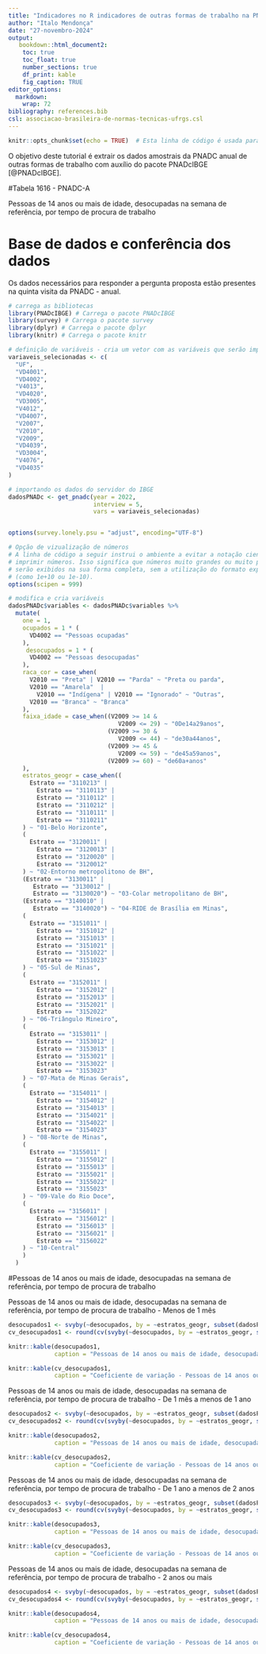 ---
title: "Indicadores no R indicadores de outras formas de trabalho na PNADC anual"
author: "Italo Mendonça"
date: "27-novembro-2024"
output:
   bookdown::html_document2:
    toc: true
    toc_float: true
    number_sections: true
    df_print: kable
    fig_caption: TRUE
editor_options:
  markdown:
    wrap: 72
bibliography: references.bib
csl: associacao-brasileira-de-normas-tecnicas-ufrgs.csl
---

```{r setup, include=FALSE}
knitr::opts_chunk$set(echo = TRUE)  # Esta linha de código é usada para definir opções globais para todos os trechos de código (chunks) encontrados no documento. o argumento "echo = TRUE" indica que o código contido em cada chunk deve ser exibido no documento final gerado a partir do arquivo R Markdown. Ou seja, quando o documento for renderizado (convertido para um formato final como PDF, HTML, etc.), o código R que foi escrito dentro de cada chunk aparecerá ao lado dos resultados de sua execução.
```

O objetivo deste tutorial é extrair os dados amostrais da PNADC anual de
outras formas de trabalho com auxílio do pacote PNADcIBGE [@PNADcIBGE].

#Tabela 1616 - PNADC-A


Pessoas de 14 anos ou mais de idade, desocupadas na semana de referência, por tempo de procura de trabalho


# Base de dados e conferência dos dados

Os dados necessários para responder a pergunta proposta estão presentes
na quinta visita da PNADC - anual.

```{r dados, echo=TRUE, warning=FALSE}
# carrega as bibliotecas
library(PNADcIBGE) # Carrega o pacote PNADcIBGE
library(survey) # Carrega o pacote survey
library(dplyr) # Carrega o pacote dplyr
library(knitr) # Carrega o pacote knitr

# definição de variáveis - cria um vetor com as variáveis que serão importadas da PNADc
variaveis_selecionadas <- c(
  "UF",
  "VD4001",
  "VD4002",
  "V4013",
  "VD4020",
  "VD3005",
  "V4012",
  "VD4007",
  "V2007",
  "V2010",
  "V2009",
  "VD4039",
  "VD3004",
  "V4076",
  "VD4035"
)

# importando os dados do servidor do IBGE
dadosPNADc <- get_pnadc(year = 2022,
                        interview = 5,
                        vars = variaveis_selecionadas)


options(survey.lonely.psu = "adjust", encoding="UTF-8")

# Opção de vizualização de números
# A linha de código a seguir instrui o ambiente a evitar a notação científica ao
# imprimir números. Isso significa que números muito grandes ou muito pequenos
# serão exibidos na sua forma completa, sem a utilização do formato exponencial
# (como 1e+10 ou 1e-10).
options(scipen = 999)

# modifica e cria variáveis
dadosPNADc$variables <- dadosPNADc$variables %>%
  mutate(
    one = 1,
    ocupados = 1 * (
      VD4002 == "Pessoas ocupadas"
    ),
     desocupados = 1 * (
      VD4002 == "Pessoas desocupadas"
    ),
    raca_cor = case_when(
      V2010 == "Preta" | V2010 == "Parda" ~ "Preta ou parda",
      V2010 == "Amarela"  |
        V2010 == "Indígena" | V2010 == "Ignorado" ~ "Outras",
      V2010 == "Branca" ~ "Branca"
    ),
    faixa_idade = case_when((V2009 >= 14 &
                               V2009 <= 29) ~ "0De14a29anos",
                            (V2009 >= 30 &
                               V2009 <= 44) ~ "de30a44anos",
                            (V2009 >= 45 &
                               V2009 <= 59) ~ "de45a59anos",
                            (V2009 >= 60) ~ "de60a+anos"
    ),
    estratos_geogr = case_when((
      Estrato == "3110213" |
        Estrato == "3110113" |
        Estrato == "3110112" |
        Estrato == "3110212" |
        Estrato == "3110111" |
        Estrato == "3110211"
    ) ~ "01-Belo Horizonte",
    (
      Estrato == "3120011" |
        Estrato == "3120013" |
        Estrato == "3120020" |
        Estrato == "3120012"
    ) ~ "02-Entorno metropolitono de BH",
    (Estrato == "3130011" |
       Estrato == "3130012" |
       Estrato == "3130020") ~ "03-Colar metropolitano de BH",
    (Estrato == "3140010" |
       Estrato == "3140020") ~ "04-RIDE de Brasília em Minas",
    (
      Estrato == "3151011" |
        Estrato == "3151012" |
        Estrato == "3151013" |
        Estrato == "3151021" |
        Estrato == "3151022" |
        Estrato == "3151023"
    ) ~ "05-Sul de Minas",
    (
      Estrato == "3152011" |
        Estrato == "3152012" |
        Estrato == "3152013" |
        Estrato == "3152021" |
        Estrato == "3152022"
    ) ~ "06-Triângulo Mineiro",
    (
      Estrato == "3153011" |
        Estrato == "3153012" |
        Estrato == "3153013" |
        Estrato == "3153021" |
        Estrato == "3153022" |
        Estrato == "3153023"
    ) ~ "07-Mata de Minas Gerais",
    (
      Estrato == "3154011" |
        Estrato == "3154012" |
        Estrato == "3154013" |
        Estrato == "3154021" |
        Estrato == "3154022" |
        Estrato == "3154023"
    ) ~ "08-Norte de Minas",
    (
      Estrato == "3155011" |
        Estrato == "3155012" |
        Estrato == "3155013" |
        Estrato == "3155021" |
        Estrato == "3155022" |
        Estrato == "3155023"
    ) ~ "09-Vale do Rio Doce",
    (
      Estrato == "3156011" |
        Estrato == "3156012" |
        Estrato == "3156013" |
        Estrato == "3156021" |
        Estrato == "3156022"
    ) ~ "10-Central"
    )
  )


```
#Pessoas de 14 anos ou mais de idade, desocupadas na semana de referência, por tempo de procura de trabalho

Pessoas de 14 anos ou mais de idade, desocupadas na semana de referência, por tempo de procura de trabalho - Menos de 1 mês

```{r}
desocupados1 <- svyby(~desocupados, by = ~estratos_geogr, subset(dadosPNADc, V4076=="Menos de 1 mês"), svytotal, na.rm=TRUE)
cv_desocupados1 <- round(cv(svyby(~desocupados, by = ~estratos_geogr, subset(dadosPNADc, V4076=="Menos de 1 mês"), svytotal, na.rm=TRUE))*100,1)

knitr::kable(desocupados1,
             caption = "Pessoas de 14 anos ou mais de idade, desocupadas na semana de referência, por tempo de procura de trabalho - Menos de 1 mês")

knitr::kable(cv_desocupados1,
             caption = "Coeficiente de variação - Pessoas de 14 anos ou mais de idade, desocupadas na semana de referência, por tempo de procura de trabalho - Menos de 1 mês")
```

Pessoas de 14 anos ou mais de idade, desocupadas na semana de referência, por tempo de procura de trabalho - De 1 mês a menos de 1 ano

```{r}
desocupados2 <- svyby(~desocupados, by = ~estratos_geogr, subset(dadosPNADc, V4076=="De 1 mês a menos de 1 ano"), svytotal, na.rm=TRUE)
cv_desocupados2 <- round(cv(svyby(~desocupados, by = ~estratos_geogr, subset(dadosPNADc, V4076=="De 1 mês a menos de 1 ano"), svytotal, na.rm=TRUE))*100,1)

knitr::kable(desocupados2,
             caption = "Pessoas de 14 anos ou mais de idade, desocupadas na semana de referência, por tempo de procura de trabalho - De 1 mês a menos de 1 ano")

knitr::kable(cv_desocupados2,
             caption = "Coeficiente de variação - Pessoas de 14 anos ou mais de idade, desocupadas na semana de referência, por tempo de procura de trabalho - De 1 mês a menos de 1 ano")
```

Pessoas de 14 anos ou mais de idade, desocupadas na semana de referência, por tempo de procura de trabalho - De 1 ano a menos de 2 anos

```{r}
desocupados3 <- svyby(~desocupados, by = ~estratos_geogr, subset(dadosPNADc, V4076=="De 1 ano a menos de 2 anos"), svytotal, na.rm=TRUE)
cv_desocupados3 <- round(cv(svyby(~desocupados, by = ~estratos_geogr, subset(dadosPNADc, V4076=="De 1 ano a menos de 2 anos"), svytotal, na.rm=TRUE))*100,1)

knitr::kable(desocupados3,
             caption = "Pessoas de 14 anos ou mais de idade, desocupadas na semana de referência, por tempo de procura de trabalho - De 1 ano a menos de 2 anos")

knitr::kable(cv_desocupados3,
             caption = "Coeficiente de variação - Pessoas de 14 anos ou mais de idade, desocupadas na semana de referência, por tempo de procura de trabalho - De 1 ano a menos de 2 anos")
```

Pessoas de 14 anos ou mais de idade, desocupadas na semana de referência, por tempo de procura de trabalho - 2 anos ou mais

```{r}
desocupados4 <- svyby(~desocupados, by = ~estratos_geogr, subset(dadosPNADc, V4076=="2 anos ou mais"), svytotal, na.rm=TRUE)
cv_desocupados4 <- round(cv(svyby(~desocupados, by = ~estratos_geogr, subset(dadosPNADc, V4076=="2 anos ou mais"), svytotal, na.rm=TRUE))*100,1)

knitr::kable(desocupados4,
             caption = "Pessoas de 14 anos ou mais de idade, desocupadas na semana de referência, por tempo de procura de trabalho - 2 anos ou mais")

knitr::kable(cv_desocupados4,
             caption = "Coeficiente de variação - Pessoas de 14 anos ou mais de idade, desocupadas na semana de referência, por tempo de procura de trabalho - 2 anos ou mais")
```